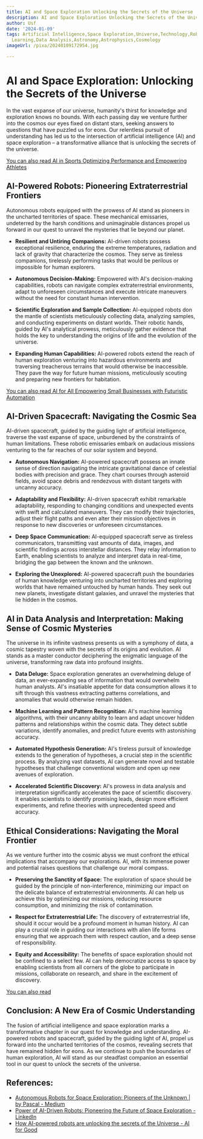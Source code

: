 ```yaml
---
title: AI and Space Exploration Unlocking the Secrets of the Universe
description: AI and Space Exploration Unlocking the Secrets of the Universe
author: Usf
date: '2024-01-09'
tags: Artificial Intelligence,Space Exploration,Universe,Technology,Robotics,Machine
  Learning,Data Analysis,Astronomy,Astrophysics,Cosmology
imageUrl: /pixa/20240109172954.jpg

---
```

# AI and  Space Exploration:  Unlocking the Secrets of the Universe

In the vast expanse  of our universe, humanity's thirst for knowledge and exploration knows no bounds. With each passing day we  venture further into the cosmos our eyes fixed on distant stars, seeking answers to  questions that have puzzled us  for eons. Our relentless pursuit of understanding has led us to the intersection of artificial intelligence (AI) and space exploration – a transformative alliance that is unlocking the secrets of the universe.

[You can also read AI  in Sports Optimizing Performance and Empowering Athletes](AI%20in%20Sports%20Optimizing%20Performance%20and%20Empowering%20Athletes)


## AI-Powered Robots: Pioneering Extraterrestrial Frontiers

Autonomous robots equipped with the prowess of AI stand as  pioneers in the  uncharted territories  of space. These mechanical emissaries, undeterred by the harsh conditions and unimaginable distances propel us forward in our quest to  unravel the mysteries that lie beyond our planet.

* **Resilient and  Untiring Companions:** AI-driven robots possess exceptional resilience, enduring the extreme temperatures, radiation and lack of gravity that characterize the cosmos. They serve as tireless companions, tirelessly performing tasks that would be perilous or impossible for human explorers.

* **Autonomous Decision-Making:**  Empowered with AI's decision-making capabilities, robots can navigate complex extraterrestrial environments, adapt to unforeseen  circumstances and execute intricate maneuvers  without the need for constant  human intervention.

* **Scientific Exploration and Sample Collection:** AI-equipped robots  don the mantle of scientists meticulously collecting data, analyzing samples,  and  conducting experiments on distant worlds. Their robotic hands, guided by AI's  analytical prowess, meticulously gather evidence that holds the  key to understanding the origins of life and the  evolution of the universe.

* **Expanding Human Capabilities:** AI-powered robots extend  the reach of human exploration venturing into hazardous environments  and traversing treacherous terrains that would otherwise be inaccessible.  They pave the way for future human missions, meticulously  scouting  and preparing new frontiers for habitation.

[You can also read AI for All Empowering Small Businesses with Futuristic  Automation](AI%20for%20All%20Empowering%20Small%20Businesses%20with%20Futuristic%20Automation)


##  AI-Driven Spacecraft: Navigating the Cosmic  Sea

AI-driven spacecraft, guided by the guiding light of artificial intelligence, traverse the vast expanse of space, unburdened by the constraints of human  limitations. These robotic emissaries embark on audacious missions  venturing to the far reaches of our solar system and beyond.

* **Autonomous Navigation:** AI-powered spacecraft possess  an  innate sense of direction navigating the intricate gravitational dance of celestial bodies with precision and grace. They chart  courses through asteroid fields, avoid space  debris and  rendezvous with distant targets with uncanny accuracy.

* **Adaptability and Flexibility:** AI-driven spacecraft exhibit remarkable adaptability, responding to changing conditions and unexpected events with swift and calculated maneuvers.  They can modify their trajectories, adjust their flight paths and even alter their mission  objectives in  response to new discoveries or unforeseen circumstances.

* **Deep Space Communication:** AI-equipped spacecraft serve as tireless communicators, transmitting vast amounts of data, images, and scientific findings across interstellar distances. They relay information to Earth, enabling scientists to analyze and interpret data in real-time, bridging the gap  between the known and the unknown.

*  **Exploring  the Unexplored:** AI-powered spacecraft  push the boundaries of human knowledge venturing into uncharted territories  and exploring worlds  that have remained  untouched by human hands. They seek out new planets, investigate distant galaxies,  and unravel the mysteries that lie hidden in the cosmos.

## AI in Data Analysis and Interpretation: Making  Sense of Cosmic  Mysteries

The  universe  in  its  infinite vastness presents us with a symphony of data, a  cosmic tapestry woven  with  the secrets of its origins and evolution. AI stands as a master conductor deciphering the enigmatic language of the universe, transforming raw data into profound insights.

* **Data Deluge:**  Space exploration generates an overwhelming deluge of  data, an ever-expanding sea of information that would overwhelm human analysts. AI's insatiable appetite for data consumption allows  it to sift through  this vastness extracting patterns correlations, and anomalies that would otherwise  remain hidden.

* **Machine Learning and Pattern Recognition:** AI's machine learning algorithms, with their uncanny ability to  learn and adapt  uncover hidden patterns and relationships within the  cosmic data. They detect subtle variations,  identify anomalies, and predict future events with astonishing accuracy.

* **Automated Hypothesis Generation:** AI's tireless pursuit of knowledge extends to the generation of hypotheses, a crucial step in the scientific process. By analyzing vast  datasets, AI can generate novel and testable hypotheses that  challenge conventional wisdom and open up new avenues  of  exploration.

* **Accelerated Scientific Discovery:** AI's prowess in data analysis and interpretation significantly accelerates the pace of scientific  discovery. It enables scientists to identify  promising leads, design  more efficient experiments,  and refine theories  with unprecedented speed and accuracy.

## Ethical Considerations: Navigating the Moral Frontier

As we venture further into the cosmic abyss we must confront the ethical implications that accompany our explorations.  AI, with its immense power and potential raises questions that challenge our moral compass.

* **Preserving the Sanctity of Space:** The  exploration of space should be guided by the principle of non-interference, minimizing our  impact on the delicate balance of extraterrestrial  environments. AI can help us achieve this by optimizing our missions, reducing resource consumption, and minimizing the risk of contamination.

* **Respect for Extraterrestrial Life:** The discovery of  extraterrestrial life, should it  occur would be a profound moment in human history. AI can play a crucial role in guiding our interactions with alien life forms ensuring that we approach them with respect caution, and  a deep sense of responsibility.

* **Equity and Accessibility:** The benefits  of  space exploration should not be confined to a  select few. AI  can help democratize access to space by enabling scientists from all corners of the globe to participate in missions,  collaborate on  research, and share in the excitement of  discovery.

[You  can  also read ]()


##  Conclusion: A New Era of Cosmic Understanding

The fusion of  artificial intelligence and space exploration marks a  transformative chapter in our quest for knowledge  and understanding. AI-powered robots and spacecraft,  guided by the guiding light  of AI, propel us forward into the uncharted territories of the cosmos, revealing secrets that have remained hidden for eons. As we continue to push the boundaries  of human exploration, AI  will stand as our steadfast companion an essential tool in our quest to  unlock the secrets of the universe.

## References:
- [Autonomous Robots for Space Exploration: Pioneers of the Unknown | by Pascal - Medium](https://medium.com/@pascal9537/autonomous-robots-for-space-exploration-pioneers-of-the-unknown-05238815af5d)
- [Power of AI-Driven Robots: Pioneering the Future of Space Exploration - LinkedIn](https://www.linkedin.com/pulse/power-ai-driven-robots-pioneering-future-space-rama-chintakunta-6gvyc)
- [How AI-powered robots are unlocking the secrets of the Universe - AI for Good](https://aiforgood.itu.int/how-ai-powered-robots-are-unlocking-the-secrets-of-the-universe/)
